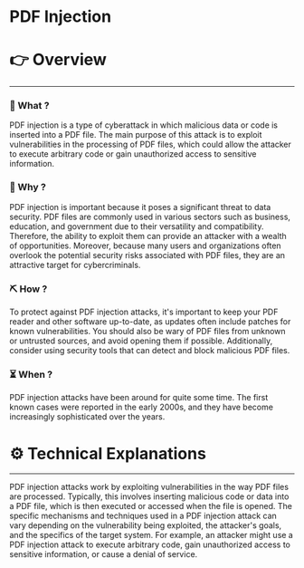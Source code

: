 # PDF Injection


# 👉 Overview

---

### 👀 What ?

PDF injection is a type of cyberattack in which malicious data or code is inserted into a PDF file. The main purpose of this attack is to exploit vulnerabilities in the processing of PDF files, which could allow the attacker to execute arbitrary code or gain unauthorized access to sensitive information.


### 🧐 Why ?

PDF injection is important because it poses a significant threat to data security. PDF files are commonly used in various sectors such as business, education, and government due to their versatility and compatibility. Therefore, the ability to exploit them can provide an attacker with a wealth of opportunities. Moreover, because many users and organizations often overlook the potential security risks associated with PDF files, they are an attractive target for cybercriminals.


### ⛏️ How ?

To protect against PDF injection attacks, it's important to keep your PDF reader and other software up-to-date, as updates often include patches for known vulnerabilities. You should also be wary of PDF files from unknown or untrusted sources, and avoid opening them if possible. Additionally, consider using security tools that can detect and block malicious PDF files.


### ⏳ When ?

PDF injection attacks have been around for quite some time. The first known cases were reported in the early 2000s, and they have become increasingly sophisticated over the years.


# ⚙️ Technical Explanations

---

PDF injection attacks work by exploiting vulnerabilities in the way PDF files are processed. Typically, this involves inserting malicious code or data into a PDF file, which is then executed or accessed when the file is opened. The specific mechanisms and techniques used in a PDF injection attack can vary depending on the vulnerability being exploited, the attacker's goals, and the specifics of the target system. For example, an attacker might use a PDF injection attack to execute arbitrary code, gain unauthorized access to sensitive information, or cause a denial of service.
